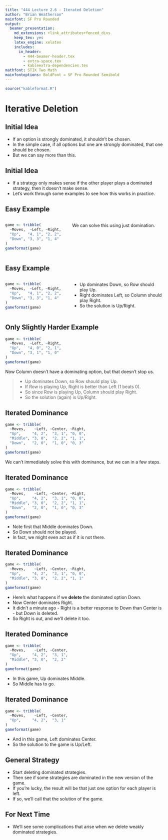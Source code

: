 ```yaml
---
title: "444 Lecture 2.6 - Iterated Deletion"
author: "Brian Weatherson"
mainfont: SF Pro Rounded
output:
  beamer_presentation:
    md_extensions: +link_attributes+fenced_divs
    keep_tex: yes
    latex_engine: xelatex
    includes:
      in_header: 
        - 444-beamer-header.tex
        - extra-space.tex
        - kableextra-dependencies.tex
mathfont: STIX Two Math
mainfontoptions: BoldFont = SF Pro Rounded Semibold
---
```


```r
source("kableformat.R")
```

# Iterative Deletion

## Initial Idea

- If an option is strongly dominated, it shouldn't be chosen.
- In the simple case, if all options but one are strongly dominated, that one should be chosen.
- But we can say more than this.

## Initial Idea 

- If a strategy only makes sense if the other player plays a dominated strategy, then it doesn't make sense.
- Let's work through some examples to see how this works in practice.

## Easy Example

::: {.columns}

:::: {.column width="40%"}

```r
game <- tribble(
  ~Moves,  ~Left, ~Right,
  "Up",   "4, 1", "2, 2",
  "Down", "3, 3", "1, 4"
)
gameformat(game)
```
::::

:::: {.column width="60%"}


We can solve this using just domination.

::::

:::

## Easy Example

::: {.columns}

:::: {.column width="40%"}

```r
game <- tribble(
  ~Moves,  ~Left, ~Right,
  "Up",   "4, 1", "2, 2",
  "Down", "3, 3", "1, 4"
)
gameformat(game)
```
::::

:::: {.column width="60%"}


- Up dominates Down, so Row should play Up.
- Right dominates Left, so Column should play Right.
- So the solution is Up/Right.

::::

:::

## Only Slightly Harder Example



```r
game <- tribble(
  ~Moves,  ~Left, ~Right,
  "Up",   "4, 0", "2, 1",
  "Down", "3, 1", "1, 0"
)
gameformat(game)
```

Now Column doesn't have a dominating option, but that doesn't stop us.

> - Up dominates Down, so Row should play Up.
> - If Row is playing Up, Right is better than Left (1 beats 0).
> - So since Row is playing Up, Column should play Right.
> - So the solution (again) is Up/Right.

## Iterated Dominance

```r
game <- tribble(
  ~Moves,    ~Left, ~Center, ~Right,
  "Up",     "4, 2",  "3, 1", "0, 0",
  "Middle", "3, 0",  "2, 2", "1, 1",
  "Down",   "2, 0",  "1, 0", "0, 3"
)
gameformat(game)
```

We can't immediately solve this with dominance, but we can in a few steps.

## Iterated Dominance

```r
game <- tribble(
  ~Moves,    ~Left, ~Center, ~Right,
  "Up",     "4, 2",  "3, 1", "0, 0",
  "Middle", "3, 0",  "2, 2", "1, 1",
  "Down",   "2, 0",  "1, 0", "0, 3"
)
gameformat(game)
```

- Note first that Middle dominates Down.
- So Down should not be played.
- In fact, we might even act as if it is not there.

## Iterated Dominance

```r
game <- tribble(
  ~Moves,    ~Left, ~Center, ~Right,
  "Up",     "4, 2",  "3, 1", "0, 0",
  "Middle", "3, 0",  "2, 2", "1, 1"
)
gameformat(game)
```

- Here's what happens if we **delete** the dominated option Down.
- Now Center dominates Right.
- It didn't a minute ago - Right is a better response to Down than Center is - but Down is deleted.
- So Right is out, and we'll delete it too.

## Iterated Dominance

```r
game <- tribble(
  ~Moves,    ~Left, ~Center,
  "Up",     "4, 2",  "3, 1",
  "Middle", "3, 0",  "2, 2"
)
gameformat(game)
```

- In this game, Up dominates Middle.
- So Middle has to go.

## Iterated Dominance

```r
game <- tribble(
  ~Moves,    ~Left, ~Center,
  "Up",     "4, 2",  "3, 1"
)
gameformat(game)
```

- And in this game, Left dominates Center.
- So the solution to the game is Up/Left.

## General Strategy

- Start deleting dominated strategies.
- Then see if some strategies are dominated in the new version of the game.
- If you're lucky, the result will be that just one option for each player is left.
- If so, we'll call that the solution of the game.

## For Next Time

- We'll see some complications that arise when we delete weakly dominated strategies.